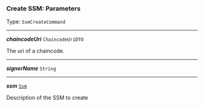 


### Create SSM: Parameters

Type: `SsmCreateCommand`

---

***chaincodeUri*** `ChaincodeUriDTO`

The uri of a chaincode.



---

***signerName*** `String`

---

***ssm*** [`Ssm`](/docs/ssm-chaincode-models--page#signing-state-machine)

Description of the SSM to create



